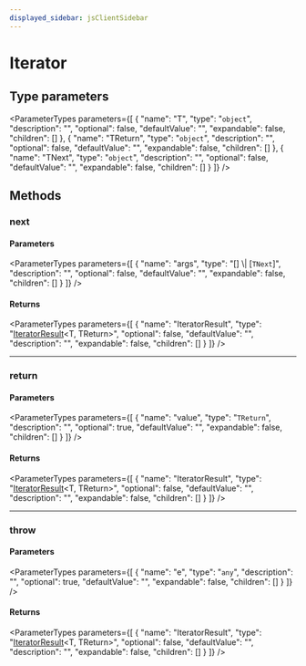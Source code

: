 ```yaml
---
displayed_sidebar: jsClientSidebar
---
```



# Iterator

## Type parameters

<ParameterTypes parameters={[
  {
    "name": "T",
    "type": "`object`",
    "description": "",
    "optional": false,
    "defaultValue": "",
    "expandable": false,
    "children": []
  },
  {
    "name": "TReturn",
    "type": "`object`",
    "description": "",
    "optional": false,
    "defaultValue": "",
    "expandable": false,
    "children": []
  },
  {
    "name": "TNext",
    "type": "`object`",
    "description": "",
    "optional": false,
    "defaultValue": "",
    "expandable": false,
    "children": []
  }
]} />

## Methods

### next

#### Parameters

<ParameterTypes parameters={[
  {
    "name": "args",
    "type": "[] \\| [`TNext`]",
    "description": "",
    "optional": false,
    "defaultValue": "",
    "expandable": false,
    "children": []
  }
]} />

#### Returns

<ParameterTypes parameters={[
  {
    "name": "IteratorResult",
    "type": "[IteratorResult](../types/internal.IteratorResult.mdx)&#60;T, TReturn&#62;",
    "optional": false,
    "defaultValue": "",
    "description": "",
    "expandable": false,
    "children": []
  }
]} />

___

### return

#### Parameters

<ParameterTypes parameters={[
  {
    "name": "value",
    "type": "`TReturn`",
    "description": "",
    "optional": true,
    "defaultValue": "",
    "expandable": false,
    "children": []
  }
]} />

#### Returns

<ParameterTypes parameters={[
  {
    "name": "IteratorResult",
    "type": "[IteratorResult](../types/internal.IteratorResult.mdx)&#60;T, TReturn&#62;",
    "optional": false,
    "defaultValue": "",
    "description": "",
    "expandable": false,
    "children": []
  }
]} />

___

### throw

#### Parameters

<ParameterTypes parameters={[
  {
    "name": "e",
    "type": "`any`",
    "description": "",
    "optional": true,
    "defaultValue": "",
    "expandable": false,
    "children": []
  }
]} />

#### Returns

<ParameterTypes parameters={[
  {
    "name": "IteratorResult",
    "type": "[IteratorResult](../types/internal.IteratorResult.mdx)&#60;T, TReturn&#62;",
    "optional": false,
    "defaultValue": "",
    "description": "",
    "expandable": false,
    "children": []
  }
]} />
